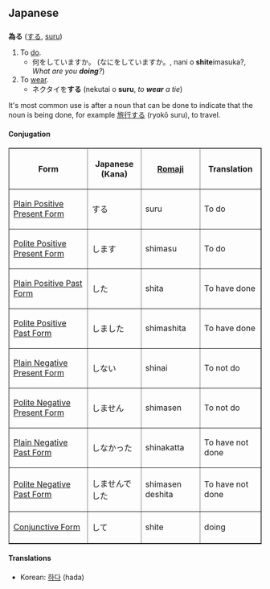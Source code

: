 ==Japanese==
=== {{t3verb }} ===
'''為る''' ([[する]], [[suru]]) <!-- what does this mean?: (s irregular conjugation; サ行変格活用) -->

# To [[do]]. 
#* 何をしていますか。 (なにをしていますか。, nani o '''shite'''imasuka?, ''What are you '''doing'''?'')
# To [[wear]].
#* ネクタイを'''する''' (nekutai o '''suru''', ''to '''wear''' a tie'')


It's most common use is after a noun that can be done to indicate that the noun is being done, for example [[旅行]]する (ryok&#333; suru), to travel.

==== Conjugation ====

<TABLE border>

<TR>
<TH>Form</TH>
<TH>Japanese<BR>(Kana)</TH>
<TH>[[Romaji]]</TH>
<TH>Translation</TH>
</TR>

<TR>
<TD>[[Japanese Plain Positive Present Form|Plain Positive Present Form]]</TD>
<TD>する</TD>
<TD>suru</TD>
<TD>To do</TD>
</TR>

<TR>
<TD>[[Japanese Polite Positive Present Form|Polite Positive Present Form]]</TD>
<TD>します</TD>
<TD>shimasu</TD>
<TD>To do</TD>
</TR>

<TR>
<TD>[[Japanese Plain Positive Past Form|Plain Positive Past Form]]</TD>
<TD>した</TD>
<TD>shita</TD>
<TD>To have done</TD>
</TR>

<TR>
<TD>[[Japanese Polite Positive Past Form|Polite Positive Past Form]]</TD>
<TD>しました</TD>
<TD>shimashita</TD>
<TD>To have done</TD>
</TR>

<TR>
<TD>[[Japanese Plain Negative Present Form|Plain Negative Present Form]]</TD>
<TD>しない</TD>
<TD>shinai</TD>
<TD>To not do</TD>
</TR>

<TR>
<TD>[[Japanese Polite Negative Present Form|Polite Negative Present Form]]</TD>
<TD>しません</TD>
<TD>shimasen</TD>
<TD>To not do</TD>
</TR>

<TR>
<TD>[[Japanese Plain Negative Past Form|Plain Negative Past Form]]</TD>
<TD>しなかった</TD>
<TD>shinakatta</TD>
<TD>To have not done</TD>
</TR>

<TR>
<TD>[[Japanese Polite Negative Past Form|Polite Negative Past Form]]</TD>
<TD>しませんでした</TD>
<TD>shimasen deshita</TD>
<TD>To have not done</TD>
</TR>

<TR>
<TD>[[Japanese Conjunctive Form|Conjunctive Form]]</TD>
<TD>して</TD>
<TD>shite</TD>
<TD>doing</TD>
</TR>

</TABLE>

<!-- don't move korean - it maps much more neatly than the english translations -->
====Translations====
*Korean: [[하다]] (hada)